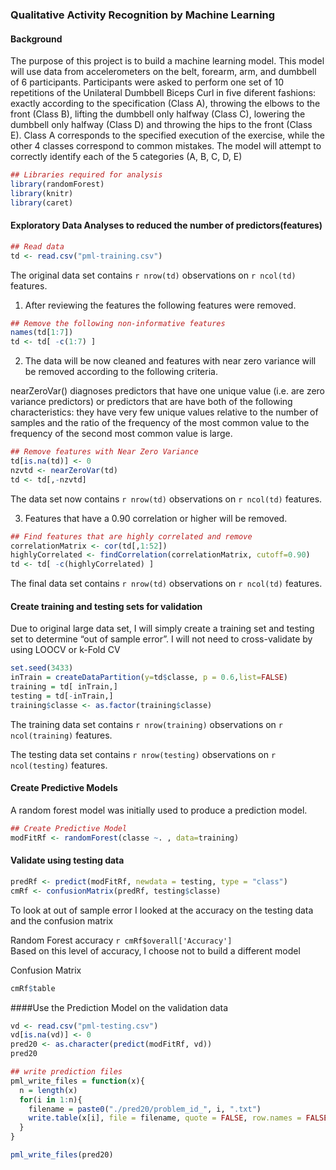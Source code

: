 ### Qualitative Activity Recognition by Machine Learning  
  
#### Background

The purpose of this project is to build a machine learning model. This model will use data from accelerometers on the belt, forearm, arm, and dumbbell of 6 participants. Participants were asked to perform one set of 10 repetitions
of the Unilateral Dumbbell Biceps Curl in five diferent fashions:
exactly according to the specification (Class A), throwing
the elbows to the front (Class B), lifting the dumbbell
only halfway (Class C), lowering the dumbbell only halfway
(Class D) and throwing the hips to the front (Class E). Class
A corresponds to the specified execution of the exercise,
while the other 4 classes correspond to common mistakes.
The model will attempt to correctly identify each of the 5 categories (A, B, C, D, E)



```r
## Libraries required for analysis
library(randomForest)
library(knitr)
library(caret)
```
#### Exploratory Data Analyses to reduced the number of predictors(features)  

```r
## Read data
td <- read.csv("pml-training.csv")
```
The original data set contains `r nrow(td)` observations on `r ncol(td)` features. 
  
1.  After reviewing the features the following features were removed.  

```r
## Remove the following non-informative features
names(td[1:7])
td <- td[ -c(1:7) ]
```
2.  The data will be now cleaned and features with near zero variance will be removed according to the following criteria.   

nearZeroVar() diagnoses predictors that have one unique value (i.e. are zero variance predictors) or predictors that are have both of the following characteristics: they have very few unique values relative to the number of samples and the ratio of the frequency of the most common value to the      frequency of the second most common value is large.  

```r
## Remove features with Near Zero Variance
td[is.na(td)] <- 0
nzvtd <- nearZeroVar(td)
td <- td[,-nzvtd]
```
The data set now contains `r nrow(td)` observations on `r ncol(td)` features. 

3.  Features that have a 0.90 correlation or higher will be removed.  

```r
## Find features that are highly correlated and remove 
correlationMatrix <- cor(td[,1:52])
highlyCorrelated <- findCorrelation(correlationMatrix, cutoff=0.90)
td <- td[ -c(highlyCorrelated) ]
```
The final data set contains `r nrow(td)` observations on `r ncol(td)` features. 

#### Create training and testing sets for validation  

Due to original large data set, I will simply create a training set and testing set to determine "out of sample error". I will not need to cross-validate by using LOOCV or k-Fold CV  

```r
set.seed(3433)
inTrain = createDataPartition(y=td$classe, p = 0.6,list=FALSE)
training = td[ inTrain,]
testing = td[-inTrain,]
training$classe <- as.factor(training$classe)
```
The training data set contains `r nrow(training)` observations on `r ncol(training)` features. 

The testing data set contains `r nrow(testing)` observations on `r ncol(testing)` features. 

#### Create Predictive Models  

A random forest model was initially used to produce a prediction model.  

```r
## Create Predictive Model 
modFitRf <- randomForest(classe ~. , data=training)
```

#### Validate using testing data  

```r
predRf <- predict(modFitRf, newdata = testing, type = "class")
cmRf <- confusionMatrix(predRf, testing$classe)
```
To look at out of sample error I looked at the accuracy on the testing data and the confusion matrix 

Random Forest accuracy `r cmRf$overall['Accuracy']`    
Based on this level of accuracy, I choose not to build a different model  


Confusion Matrix  
  
  
```r
cmRf$table
```

####Use the Prediction Model on the validation data 

```r
vd <- read.csv("pml-testing.csv")
vd[is.na(vd)] <- 0
pred20 <- as.character(predict(modFitRf, vd))
pred20

```

```r

## write prediction files
pml_write_files = function(x){
  n = length(x)
  for(i in 1:n){
    filename = paste0("./pred20/problem_id_", i, ".txt")
    write.table(x[i], file = filename, quote = FALSE, row.names = FALSE, col.names = FALSE)
  }
}

pml_write_files(pred20)
```

